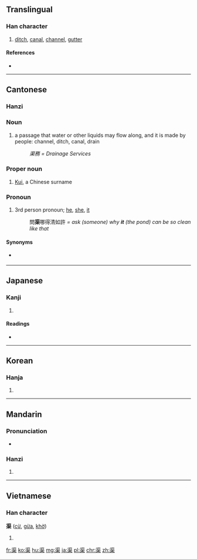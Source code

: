 ==Translingual==

===Han character===
{{Han char|rn=85|rad=水|as=09|sn=12|four=3190<sub>4</sub>|canj=水尸木 (ESD)}}

# [[ditch]], [[canal]], [[channel]], [[gutter]]

====References====
* {{Han ref|kx=0633.480|dkj=17764|dj=1040.070|hdz=31645.040|uh=6E20|ud=28192|bh=B4EB|bd=46315}}

----

==Cantonese==

===Hanzi===
{{yue-hanzi|jyut=keoi4|y=keui4}}

===Noun===
{{yue-noun|ts|jyut=keoi4|rs=水09}}

# a passage that water or other liquids may flow along, and it is made by people: channel, ditch, canal, drain
#: ''渠務 = Drainage Services''

===Proper noun===
{{yue-proper noun|ts|jyut=keoi4|rs=水09}}

# [[Kui]], a Chinese surname

===Pronoun===
{{yue-pron|ts|jyut=keoi4|rs=水09}}

# 3rd person pronoun; [[he]], [[she]], [[it]]
#: 問'''渠'''哪得清如許 ''= ask (someone) why '''''it''''' (the pond) can be so clean like that''

====Synonyms====
* {{sense|3rd person pronoun}} {{l|yue|佢|sc=Hani}}

----

==Japanese==

===Kanji===
{{ja-kanji|grade=|rs=水09}}

# {{defn|lang=ja|sort=水09}}

====Readings====
* {{ja-readings|on=[[きょ]] (kyo)|kun=[[みぞ]] (mizo), [[かれ]] (kare), [[なんぞ]] (nanzo)}}

----

==Korean==

===Hanja===
{{ko-hanja|hangeul=거|eumhun=|rv=geo|mr=kŏ|y=ke}}

# {{defn|lang=ko|sort=水09}}

----

==Mandarin==

===Pronunciation===
* {{audio|Zh-qú.ogg|Audio|lang=cmn}}

===Hanzi===
{{cmn-hanzi|pin=[[qú]] ([[qu2]])|wg=ch'ü<sup>2</sup>}}

# {{defn|lang=cmn|sort=水09}}

----

==Vietnamese==

===Han character===
'''渠''' ([[cừ]], [[gừa]], [[khờ]])

# {{defn|lang=vi}}

[[fr:渠]]
[[ko:渠]]
[[hu:渠]]
[[mg:渠]]
[[ja:渠]]
[[pl:渠]]
[[chr:渠]]
[[zh:渠]]